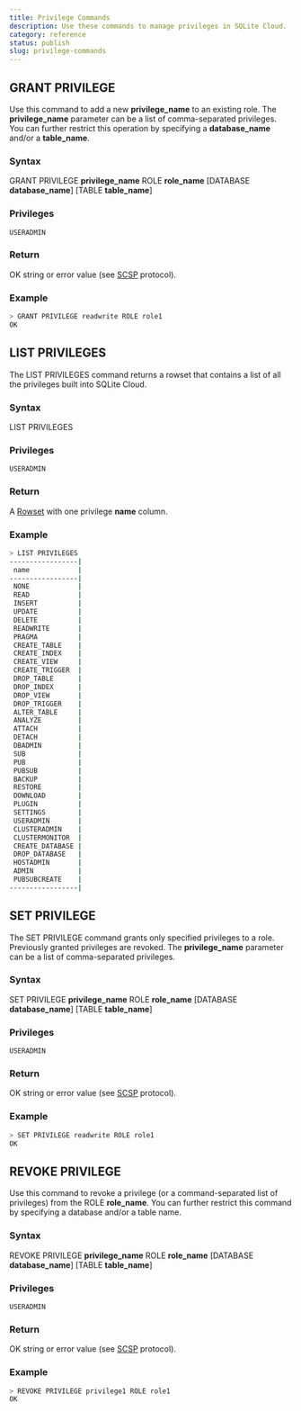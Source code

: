 ```yaml
---
title: Privilege Commands
description: Use these commands to manage privileges in SQLite Cloud.
category: reference
status: publish
slug: privilege-commands
---
```

## GRANT PRIVILEGE

Use this command to add a new **privilege_name** to an existing role. The **privilege_name** parameter can be a list of comma-separated privileges. You can further restrict this operation by specifying a **database_name** and/or a **table_name**.

### Syntax

GRANT PRIVILEGE **privilege_name** ROLE **role_name** [DATABASE **database_name**] [TABLE **table_name**]

### Privileges

```
USERADMIN
```

### Return

OK string or error value (see [SCSP](https://github.com/sqlitecloud/sdk/blob/master/PROTOCOL.md) protocol).

### Example

```bash
> GRANT PRIVILEGE readwrite ROLE role1
OK
```

## LIST PRIVILEGES

The LIST PRIVILEGES command returns a rowset that contains a list of all the privileges built into SQLite Cloud.

### Syntax

LIST PRIVILEGES

### Privileges

```
USERADMIN
```

### Return

A [Rowset](https://github.com/sqlitecloud/sdk/blob/master/PROTOCOL.md) with one privilege **name** column.

### Example

```bash
> LIST PRIVILEGES
-----------------|
 name            |
-----------------|
 NONE            |
 READ            |
 INSERT          |
 UPDATE          |
 DELETE          |
 READWRITE       |
 PRAGMA          |
 CREATE_TABLE    |
 CREATE_INDEX    |
 CREATE_VIEW     |
 CREATE_TRIGGER  |
 DROP_TABLE      |
 DROP_INDEX      |
 DROP_VIEW       |
 DROP_TRIGGER    |
 ALTER_TABLE     |
 ANALYZE         |
 ATTACH          |
 DETACH          |
 DBADMIN         |
 SUB             |
 PUB             |
 PUBSUB          |
 BACKUP          |
 RESTORE         |
 DOWNLOAD        |
 PLUGIN          |
 SETTINGS        |
 USERADMIN       |
 CLUSTERADMIN    |
 CLUSTERMONITOR  |
 CREATE_DATABASE |
 DROP_DATABASE   |
 HOSTADMIN       |
 ADMIN           |
 PUBSUBCREATE    |
-----------------|
```

## SET PRIVILEGE

The SET PRIVILEGE command grants only specified privileges to a role. Previously granted privileges are revoked. The **privilege_name** parameter can be a list of comma-separated privileges.

### Syntax

SET PRIVILEGE **privilege_name** ROLE **role_name** [DATABASE **database_name**] [TABLE **table_name**]

### Privileges

```
USERADMIN
```

### Return

OK string or error value (see [SCSP](https://github.com/sqlitecloud/sdk/blob/master/PROTOCOL.md) protocol).

### Example

```bash
> SET PRIVILEGE readwrite ROLE role1
OK
```

## REVOKE PRIVILEGE

Use this command to revoke a privilege (or a command-separated list of privileges) from the ROLE **role_name**. You can further restrict this command by specifying a database and/or a table name.

### Syntax

REVOKE PRIVILEGE **privilege_name** ROLE **role_name** [DATABASE **database_name**] [TABLE **table_name**]

### Privileges

```
USERADMIN
```

### Return

OK string or error value (see [SCSP](https://github.com/sqlitecloud/sdk/blob/master/PROTOCOL.md) protocol).

### Example

```bash
> REVOKE PRIVILEGE privilege1 ROLE role1
OK
```
